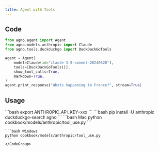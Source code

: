 ```yaml
---
title: Agent with Tools
---
```


## Code

```python cookbook/models/anthropic/tool_use.py
from agno.agent import Agent
from agno.models.anthropic import Claude
from agno.tools.duckduckgo import DuckDuckGoTools

agent = Agent(
    model=Claude(id="claude-3-5-sonnet-20240620"),
    tools=[DuckDuckGoTools()],
    show_tool_calls=True,
    markdown=True,
)
agent.print_response("Whats happening in France?", stream=True)
```

## Usage

<Steps>
  <Snippet file="create-venv-step.mdx" />

  <Step title="设置你的 API 密钥">
    ```bash
    export ANTHROPIC_API_KEY=xxx
    ```
  </Step>

  <Step title="安装库">
    ```bash
    pip install -U anthropic duckduckgo-search agno
    ```
  </Step>

  <Step title="运行 Agent">
    <CodeGroup>
    ```bash Mac
    python cookbook/models/anthropic/tool_use.py
    ```

    ```bash Windows
    python cookbook/models/anthropic/tool_use.py
    ```
    </CodeGroup>
  </Step>
</Steps>